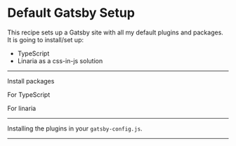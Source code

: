 # Default Gatsby Setup

This recipe sets up a Gatsby site with all my default plugins and packages. It is going to install/set up:

* TypeScript
* Linaria as a css-in-js solution


---

Install packages

For TypeScript

<NPMPackage name="typescript" />
<NPMPackage name="gatsby-plugin-typescript" />
<NPMPackage name="@typescript-eslint/parser" dependencyType={"development"} />
<NPMPackage name="@typescript-eslint/eslint-plugin" dependencyType={"development"} />

For linaria

<NPMPackage name="linaria" />
<NPMPackage name="gatsby-plugin-linaria" />
<NPMPackage name="linaria" />

---

Installing the plugins in your `gatsby-config.js`.

<GatsbyPlugin name="gatsby-plugin-typescript" />
<GatsbyPlugin name="gatsby-plugin-linaria" />

---


<File
  path="tsconfig.json"
  content="https://raw.githubusercontent.com/microsoft/TypeScript-Website/0afd526969d98c321787ab1962f72f9361ab54bd/packages/typescriptlang-org/tsconfig.json" />

<File
  path=".eslintrc.js"
  content='https://gist.github.com/KyleAMathews/5c4cfa4f58cc2707094f3ae5048e72f6' />

